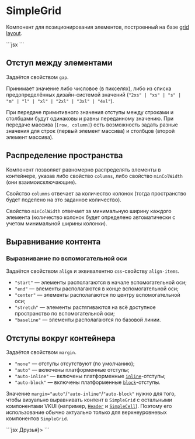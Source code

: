 <Overview>

# SimpleGrid

Компонент для позиционирования элементов, построенный на базе [grid layout](https://developer.mozilla.org/ru/docs/Web/CSS/CSS_grid_layout/Basic_concepts_of_grid_layout).

</Overview>

<Playground>
  ```jsx
  <SimpleGrid gap="m" columns={3}>
    <Avatar size={48} initials="ДС" gradientColor="orange" />
    <Avatar size={48} initials="ИМ" gradientColor="yellow" />
    <Avatar size={48} initials="ВЖ" gradientColor="violet" />
    <Avatar size={48} initials="ЭМ" gradientColor="green" />
    <Avatar size={48} initials="ВД" gradientColor="blue" />
  </SimpleGrid>
  ```
</Playground>

## Отступ между элементами

Задаётся свойством `gap`.

Принимает значение либо числовое (в пикселях), либо из списка предопределённых
дизайн-системой значений (`"2xs" | "xs" | "s" | "m" | "l" | "xl" | "2xl" | "3xl" | "4xl"`).

При передаче примитивного значения отступы между строками и столбцами будут одинаковы и равны переданному значению.
При передаче массива (`[row, column]`) есть возможность задать разные значения
для строк (первый элемент массива) и столбцов (второй элемент массива).

## Распределение пространства

Компонент позволяет равномерно распределять элементы в контейнере, указав либо свойство `columns`, либо свойство `minColWidth`
(они взаимоисключающие).

Свойство `columns` отвечает за количество колонок (тогда пространство будет поделено на это заданное количество).

Свойство `minColWidth` отвечает за минимальную ширину каждого элемента (количество колонок будет определено автоматически
с учетом минимальной ширины колонки).

## Выравнивание контента

### Выравнивание по вспомогательной оси

Задаётся свойством `align` и эквивалентно `css`-свойству `align-items`.

- `"start"` — элементы располагаются в начале вспомогательной оси;
- `"end"` — элементы располагаются в конце вспомогательной оси;
- `"center"` — элементы располагаются по центру вспомогательной оси;
- `"stretch"` — элементы растягиваются на всё доступное пространство по вспомогательной оси;
- `"baseline"` — элементы располагаются по базовой линии.

## Отступы вокруг контейнера

Задаётся свойством `margin`.

- `"none"` — отступы отсутствуют (по умолчанию);
- `"auto"` — включены платформенные отступы;
- `"auto-inline"` — включены платформенные [`inline`](https://developer.mozilla.org/ru/docs/Web/CSS/CSS_display/Flow_layout)-отступы;
- `"auto-block"` — включены платформенные [`block`](https://developer.mozilla.org/ru/docs/Web/CSS/CSS_display/Flow_layout)-отступы.

Значение `margin="auto"`/`"auto-inline"`/`"auto-block"` нужно для того, чтобы визуально выравнивать контент в `SimpleGrid` с остальными компонентами
VKUI (например, [`Header`](/components/header) и [`SimpleCell`](/components/simple-cell)). Поэтому его использование обычно актуально только для верхнеуровневых
компонентов `SimpleGrid`.

<Playground>
  ```jsx
  <Group mode="card" header={<Header size="s">Друзья</Header>}>
    <SimpleGrid gap="m" columns={2} margin="auto">
      <Avatar size={48} src="#" initials="ДС" gradientColor="orange" />
      <Avatar size={48} src="#" initials="ИМ" gradientColor="yellow" />
      <Avatar size={48} src="#" initials="ВЖ" gradientColor="violet" />
      <Avatar size={48} src="#" initials="ЭМ" gradientColor="green" />
    </SimpleGrid>
  </Group>
  ```
</Playground>
